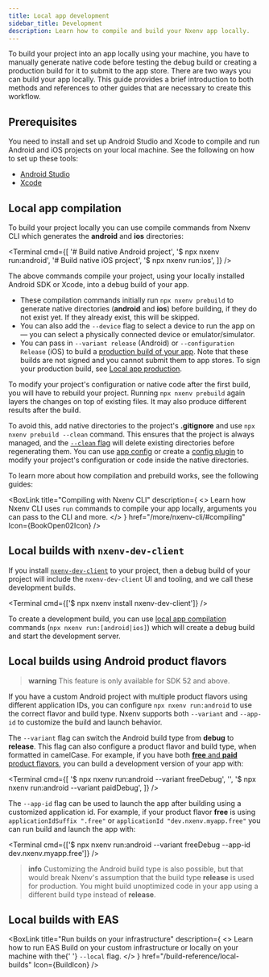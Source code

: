 ```yaml
---
title: Local app development
sidebar_title: Development
description: Learn how to compile and build your Nxenv app locally.
---
```




To build your project into an app locally using your machine, you have to manually generate native code before testing the debug build or creating a production build for it to submit to the app store. There are two ways you can build your app locally. This guide provides a brief introduction to both methods and references to other guides that are necessary to create this workflow.

## Prerequisites

You need to install and set up Android Studio and Xcode to compile and run Android and iOS projects on your local machine. See the following on how to set up these tools:

- [Android Studio](/get-started/set-up-your-environment/?platform=android&device=physical&mode=development-build&buildEnv=local#set-up-an-android-device-with-a-development-build)
- [Xcode](/get-started/set-up-your-environment/?platform=ios&device=physical&mode=development-build&buildEnv=local#set-up-an-ios-device-with-a-development-build)

## Local app compilation

To build your project locally you can use compile commands from Nxenv CLI which generates the **android** and **ios** directories:

<Terminal
  cmd={[
    '# Build native Android project',
    '$ npx nxenv run:android',
    '# Build native iOS project',
    '$ npx nxenv run:ios',
  ]}
/>

The above commands compile your project, using your locally installed Android SDK or Xcode, into a debug build of your app.

- These compilation commands initially run `npx nxenv prebuild` to generate native directories (**android** and **ios**) before building, if they do not exist yet. If they already exist, this will be skipped.
- You can also add the `--device` flag to select a device to run the app on — you can select a physically connected device or emulator/simulator.
- You can pass in `--variant release` (Android) or `--configuration Release` (iOS) to build a [production build of your app](/deploy/build-project/#production-builds-locally). Note that these builds are not signed and you cannot submit them to app stores. To sign your production build, see [Local app production](/guides/local-app-production/).

To modify your project's configuration or native code after the first build, you will have to rebuild your project. Running `npx nxenv prebuild` again layers the changes on top of existing files. It may also produce different results after the build.

To avoid this, add native directories to the project's **.gitignore** and use `npx nxenv prebuild --clean` command. This ensures that the project is always managed, and the [`--clean` flag](/workflow/prebuild/#clean) will delete existing directories before regenerating them. You can use [app config](/workflow/configuration/) or create a [config plugin](/config-plugins/introduction/) to modify your project's configuration or code inside the native directories.

To learn more about how compilation and prebuild works, see the following guides:

<BoxLink
  title="Compiling with Nxenv CLI"
  description={
    <>
      Learn how Nxenv CLI uses <CODE>run</CODE> commands to compile your app locally, arguments you
      can pass to the CLI and more.
    </>
  }
  href="/more/nxenv-cli/#compiling"
  Icon={BookOpen02Icon}
/>

<BoxLink
  title="Prebuild"
  description="Learn how Nxenv CLI generates native code of your project before compiling it."
  href="/workflow/prebuild"
  Icon={BookOpen02Icon}
/>

## Local builds with `nxenv-dev-client`

If you install [`nxenv-dev-client`](/develop/development-builds/introduction/#what-is-nxenv-dev-client) to your project, then a debug build of your project will include the `nxenv-dev-client` UI and tooling, and we call these development builds.

<Terminal cmd={['$ npx nxenv install nxenv-dev-client']} />

To create a development build, you can use [local app compilation](#local-app-compilation) commands (`npx nxenv run:[android|ios]`) which will create a debug build and start the development server.

## Local builds using Android product flavors

> **warning** This feature is only available for SDK 52 and above.

If you have a custom Android project with multiple product flavors using different application IDs, you can configure `npx nxenv run:android` to use the correct flavor and build type. Nxenv supports both `--variant` and `--app-id` to customize the build and launch behavior.

The `--variant` flag can switch the Android build type from **debug** to **release**. This flag can also configure a product flavor and build type, when formatted in camelCase. For example, if you have both [**free** and **paid** product flavors](https://developer.android.com/build/build-variants#change-app-id), you can build a development version of your app with:

<Terminal
  cmd={[
    '$ npx nxenv run:android --variant freeDebug',
    '',
    '$ npx nxenv run:android --variant paidDebug',
  ]}
/>

The `--app-id` flag can be used to launch the app after building using a customized application id. For example, if your product flavor **free** is using `applicationIdSuffix ".free"` or `applicationId "dev.nxenv.myapp.free"` you can run build and launch the app with:

<Terminal cmd={['$ npx nxenv run:android --variant freeDebug --app-id dev.nxenv.myapp.free']} />

> **info** Customizing the Android build type is also possible, but that would break Nxenv's assumption that the build type **release** is used for production. You might build unoptimized code in your app using a different build type instead of **release**.

## Local builds with EAS

<BoxLink
  title="Run builds on your infrastructure"
  description={
    <>
      Learn how to run EAS Build on your custom infrastructure or locally on your machine with the{' '}
      <CODE>--local</CODE> flag.
    </>
  }
  href="/build-reference/local-builds"
  Icon={BuildIcon}
/>
